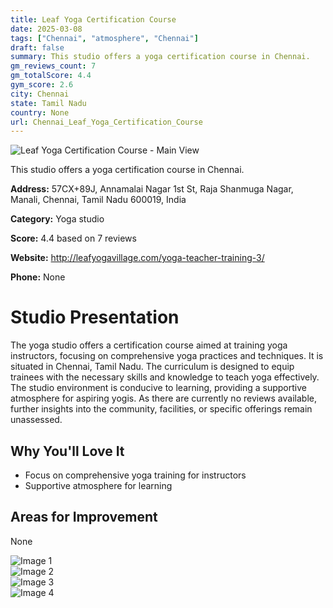 ```yaml
---
title: Leaf Yoga Certification Course
date: 2025-03-08
tags: ["Chennai", "atmosphere", "Chennai"]  
draft: false
summary: This studio offers a yoga certification course in Chennai.
gm_reviews_count: 7
gm_totalScore: 4.4
gym_score: 2.6
city: Chennai
state: Tamil Nadu
country: None
url: Chennai_Leaf_Yoga_Certification_Course
---
```


<div className="aspect-[16/9] relative my-8">
  <img 
    src="https://lh3.googleusercontent.com/gps-cs-s/AB5caB9GYnKfoLSmmAu9WODp5y80Mdg_7BL1Y4bkkBgZrvNfqNHsx_I6w1vKBH1yxHTOZu8lULOgb7JjKn04efp75zjAqqES48_sWcMh0bUq17LbZkbJ8UBcv6z_qf2jarTEltXXfJm5=w1920-h1080-k-no"
    alt="Leaf Yoga Certification Course - Main View"
    className="object-cover absolute inset-0 w-full h-full rounded-lg"
  />
</div>

This studio offers a yoga certification course in Chennai.

**Address:** 57CX+89J, Annamalai Nagar 1st St, Raja Shanmuga Nagar, Manali, Chennai, Tamil Nadu 600019, India

**Category:** Yoga studio

**Score:** 4.4 based on 7 reviews

**Website:** http://leafyogavillage.com/yoga-teacher-training-3/

**Phone:** None

# Studio Presentation

The yoga studio offers a certification course aimed at training yoga instructors, focusing on comprehensive yoga practices and techniques. It is situated in Chennai, Tamil Nadu. The curriculum is designed to equip trainees with the necessary skills and knowledge to teach yoga effectively. 
The studio environment is conducive to learning, providing a supportive atmosphere for aspiring yogis. As there are currently no reviews available, further insights into the community, facilities, or specific offerings remain unassessed.

## Why You'll Love It

- Focus on comprehensive yoga training for instructors
- Supportive atmosphere for learning

## Areas for Improvement

None

<div className="grid grid-cols-1 xl:grid-cols-2 gap-4 my-8">
<div className="aspect-[4/3] relative"><img src="https://lh3.googleusercontent.com/gps-cs-s/AB5caB8uCxgwfoG5pjx4JZBdBXh2mc22S4WVubwwY2jDAj6tYcpv1vFDXHXexi4TZHWb-Jlhr7Y92pL_K6cKLEW_6T0pOCGlTHMqoUIXpQtvkmPUdUlZWILEAnm7Z7GJHraBJdQd05rZ=w1920-h1080-k-no" alt="Image 1" className="object-cover absolute inset-0 w-full h-full rounded-lg" /></div>
<div className="aspect-[4/3] relative"><img src="https://lh3.googleusercontent.com/gps-cs-s/AB5caB8WeF-uRnymwtirXlcz7Yuv0yz2FVWboL37W4BnrWekADMKPNearD4kQ1KNgy49sqDt7Xn_v6RbS3IqG5h0aVazwk6KAfW21UwRcZSYJhf5Y54nIgT53tvXQvNgtTbPmONKoxeG=w1920-h1080-k-no" alt="Image 2" className="object-cover absolute inset-0 w-full h-full rounded-lg" /></div>
<div className="aspect-[4/3] relative"><img src="https://lh3.googleusercontent.com/gps-cs-s/AB5caB-IS3-j_UBooCCJGdVqq9Gkni6JTKqJzHKJ5906Nr9pzzi7SgiGo2XMC-1wmSoAJoCJeLjzBX9syRieh-6rEYuOft6KSZB8QhrxyYp9xXd_Ag8SBq_Sz6k8QT4o1F7POXt9xqij=w1920-h1080-k-no" alt="Image 3" className="object-cover absolute inset-0 w-full h-full rounded-lg" /></div>
<div className="aspect-[4/3] relative"><img src="https://lh3.googleusercontent.com/gps-cs-s/AB5caB-hGL7Vc3qeEXmE8sbpkVB-VXJhU-qA7z15kua4r4uJyAgopo4uRbSC0y7CosAfOjQQY41LksjtFxgJoBoaYtH4EpfaWzjvAs8ECSdxWYz3iejhTGxVB2BcJkQUSJNbBluD_lBQaQ=w1920-h1080-k-no" alt="Image 4" className="object-cover absolute inset-0 w-full h-full rounded-lg" /></div>
</div>